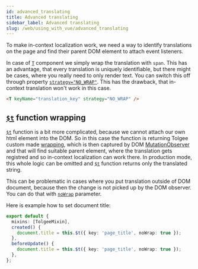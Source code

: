 ```yaml
---
id: advanced_translating
title: Advanced translating
sidebar_label: Advanced translating
slug: /web/using_with_vue/advanced_translating
---
```


To make in-context localization work, we need a way to identify translations on the page
and find their parent DOM element to attach event listeners.

In case of [`T`](./api#t-component) component we simply wrap the translation with `span`. This has an advantage,
that every translation is uniquely identifiable, but there might be cases, where you really need to only render
text. You can switch this off through property [`strategy="NO_WRAP"`](./api#prop-strategy). This has the drawback, that in-context translation
won't work in this case.

```html
<T keyName="translation_key" strategy="NO_WRAP" />
```

## [`$t`](./api#function-t) function wrapping

[`$t`](./api#function-t) function is a bit more complicated, because we cannot attach our own html element into the DOM.
So in this case the function is returning Tolgee custom made [wrapping](../wrapping),
which is then captured by DOM [MutationObserver](https://developer.mozilla.org/en-US/docs/Web/API/MutationObserver) and that will find suitable parent element, where the translation gets
registred and so in-context localization can work there. In production mode, this whole logic can be omitted and [`$t`](./api#function-t) function
returns only the translated string.

This can be problematic in cases where you put translation outside of DOM document, because then the change is not
picked up by the DOM observer. You can do that with [`noWrap`](./api#parameter-nowrap) parameter.

Here is example how to set document title:

```ts
export default {
  mixins: [TolgeeMixin],
  created() {
    document.title = this.$t({ key: 'page_title', noWrap: true });
  },
  beforeUpdate() {
    document.title = this.$t({ key: 'page_title', noWrap: true });
  },
};
```